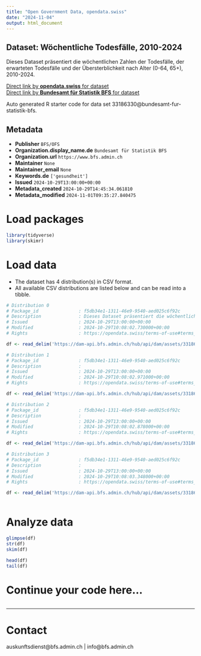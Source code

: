 ```yaml
---
title: "Open Government Data, opendata.swiss"
date: "2024-11-04"
output: html_document
---
```


## Dataset: Wöchentliche Todesfälle, 2010-2024

Dieses Dataset präsentiert die wöchentlichen Zahlen der Todesfälle, der erwarteten Todesfälle und der Übersterblichkeit nach Alter (0-64, 65+), 2010-2024.

[Direct link by **opendata.swiss** for dataset](https://opendata.swiss/de/dataset/wochentliche-todesfalle-2010-20241)<br>
[Direct link by **Bundesamt für Statistik BFS** for dataset](https://www.bfs.admin.ch/asset/de/ts-d-14.03.04.03-wr)

Auto generated R starter code for data set 33186330@bundesamt-fur-statistik-bfs.

## Metadata

- **Publisher** `BFS/OFS`
- **Organization.display_name.de** `Bundesamt für Statistik BFS`
- **Organization.url** `https://www.bfs.admin.ch`
- **Maintainer** `None`
- **Maintainer_email** `None`
- **Keywords.de** `['gesundheit']`
- **Issued** `2024-10-29T13:00:00+00:00`
- **Metadata_created** `2024-10-29T14:45:34.061810`
- **Metadata_modified** `2024-11-01T09:35:27.840475`


# Load packages

```r

library(tidyverse)
library(skimr)

```

# Load data

-   The dataset has 4 distribution(s) in CSV format.
-   All available CSV distributions are listed below and can be read into a tibble.

```r

# Distribution 0
# Package_id               : f5db34e1-1311-46e9-9540-aed025c6f92c
# Description              : Dieses Dataset präsentiert die wöchentlichen Zahlen der Todesfälle, der erwarteten Todesfälle und der Übersterblichkeit nach Alter (0-64, 65+), 2010-2024.
# Issued                   : 2024-10-29T13:00:00+00:00
# Modified                 : 2024-10-29T10:08:02.730000+00:00
# Rights                   : https://opendata.swiss/terms-of-use#terms_by_ask

df <- read_delim('https://dam-api.bfs.admin.ch/hub/api/dam/assets/33186344/master')

# Distribution 1
# Package_id               : f5db34e1-1311-46e9-9540-aed025c6f92c
# Description              : 
# Issued                   : 2024-10-29T13:00:00+00:00
# Modified                 : 2024-10-29T10:08:02.971000+00:00
# Rights                   : https://opendata.swiss/terms-of-use#terms_by_ask

df <- read_delim('https://dam-api.bfs.admin.ch/hub/api/dam/assets/33186347/master')

# Distribution 2
# Package_id               : f5db34e1-1311-46e9-9540-aed025c6f92c
# Description              : 
# Issued                   : 2024-10-29T13:00:00+00:00
# Modified                 : 2024-10-29T10:08:02.878000+00:00
# Rights                   : https://opendata.swiss/terms-of-use#terms_by_ask

df <- read_delim('https://dam-api.bfs.admin.ch/hub/api/dam/assets/33186349/master')

# Distribution 3
# Package_id               : f5db34e1-1311-46e9-9540-aed025c6f92c
# Description              : 
# Issued                   : 2024-10-29T13:00:00+00:00
# Modified                 : 2024-10-29T10:08:03.348000+00:00
# Rights                   : https://opendata.swiss/terms-of-use#terms_by_ask

df <- read_delim('https://dam-api.bfs.admin.ch/hub/api/dam/assets/33186348/master')



```

# Analyze data

```r

glimpse(df)
str(df)
skim(df)

head(df)
tail(df)

```

# Continue your code here...

```r

```

------------------------------------------------------------------------

# Contact

auskunftsdienst@bfs.admin.ch | info@bfs.admin.ch
